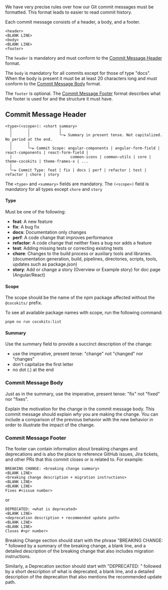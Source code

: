 
<Meta title='Contributing/Commit'/>

<MdxPage breadcrumb="Contributing" title='Commit Message Guidelines' hideThemeSwitcher={true}>
We have very precise rules over how our Git commit messages must be formatted. This format leads to easier to read commit history.

Each commit message consists of a header, a body, and a footer.

```
<header>
<BLANK LINE>
<body>
<BLANK LINE>
<footer>
```

The `header` is mandatory and must conform to the [Commit Message Header](#commit-message-header) format.

The `body` is mandatory for all commits except for those of type "docs".
When the body is present it must be at least 20 characters long and must conform to the [Commit Message Body](#Commit-Message-Body) format.

The `footer` is optional. The [Commit Message Footer](#Commit-Message-Footer) format describes what the footer is used for and the structure it must have.


## Commit Message Header

```
<type>(<scope>): <short summary>
  │       │             │
  │       │             └─⫸ Summary in present tense. Not capitalized. No period at the end.
  │       │
  │       └─⫸ Commit Scope: angular-components | angular-form-field | react-components | react-form-field |
  |                          common-icons | common-utils | core | theme-cocokits | theme-frames-x | ...
  │
  └─⫸ Commit Type: feat | fix | docs | perf | refactor | test | refactor | chore | story
```

The `<type>` and `<summary>` fields are mandatory. The `(<scope>)` field is mandatory for all types except `chore` and `story`

#### Type

Must be one of the following:

* **feat**: A new feature
* **fix**: A bug fix
* **docs**: Documentation only changes
* **perf**: A code change that improves performance
* **refactor**: A code change that neither fixes a bug nor adds a feature
* **test**: Adding missing tests or correcting existing tests
* **chore**: Changes to the build process or auxiliary tools and libraries. (documentation generation, build, pipelines, directories, scripts, tools, updates such as package.json)
* **story**: Add or change a story (Overview or Example story) for doc page (Angular/React)


#### Scope
The scope should be the name of the npm package affected without the `@cocokits/` prefix.

To see all available package names with scope, run the following command:
```
pnpm nx run cocokits:list
```


#### Summary

Use the summary field to provide a succinct description of the change:

* use the imperative, present tense: "change" not "changed" nor "changes"
* don't capitalize the first letter
* no dot (.) at the end


### Commit Message Body

Just as in the summary, use the imperative, present tense: "fix" not "fixed" nor "fixes".

Explain the motivation for the change in the commit message body. This commit message should explain _why_ you are making the change.
You can include a comparison of the previous behavior with the new behavior in order to illustrate the impact of the change.


### Commit Message Footer

The footer can contain information about breaking changes and deprecations and is also the place to reference GitHub issues, Jira tickets, and other PRs that this commit closes or is related to.
For example:

```
BREAKING CHANGE: <breaking change summary>
<BLANK LINE>
<breaking change description + migration instructions>
<BLANK LINE>
<BLANK LINE>
Fixes #<issue number>
```

or

```
DEPRECATED: <what is deprecated>
<BLANK LINE>
<deprecation description + recommended update path>
<BLANK LINE>
<BLANK LINE>
Closes #<pr number>
```

Breaking Change section should start with the phrase "BREAKING CHANGE: " followed by a summary of the breaking change, a blank line, and a detailed description of the breaking change that also includes migration instructions.

Similarly, a Deprecation section should start with "DEPRECATED: " followed by a short description of what is deprecated, a blank line, and a detailed description of the deprecation that also mentions the recommended update path.
</MdxPage>